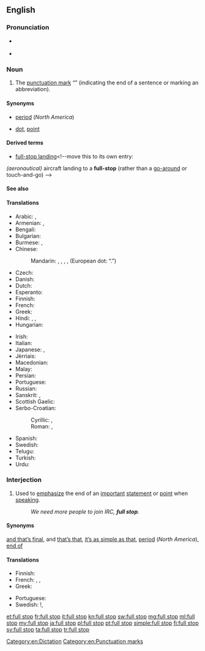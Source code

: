 ==English==

===Pronunciation===
* {{a|RP}} {{IPA|/fʊl stɒp/}}
* {{audio|En-us-full stop.ogg|Audio (US)}}

===Noun===
{{en-noun|head=[[full]] [[stop]]}}

# {{context|British|Australia|NZ|South Africa}} The [[punctuation mark]] “{{unsupported|.}}” (indicating the end of a sentence or marking an abbreviation).

====Synonyms====
* {{qualifier|indicating end of sentence}} [[period]] (''North America'')
* {{qualifier|marking an abbreviation}} [[dot]], [[point]]

====Derived terms====
* [[full-stop landing]]<!--move this to its own entry:
''(aeronautical)'' aircraft landing to a '''full-stop''' (rather than a [[go-around]] or touch-and-go)
-->

====See also====
{{punctuation }}

====Translations====
{{trans-top|The punctuation mark “.”}}
* Arabic: {{t-|ar|نقطة|f|tr=nuqTa|sc=Arab}},  {{t-|ar|علامة فصلية|f|tr=3alaama faSlíyya|sc=Arab}}
* Armenian: {{qualifier|indicating end of sentence}} {{t-|hy|վերջակետ|tr=verǰaket|sc=Armn}},  {{qualifier|marking an abbreviation}} {{t-|hy|կետ|tr=ket|sc=Armn}}
* Bengali: {{qualifier|Bengali symbol}} {{t-|bn|।|sc=Beng}}
* Bulgarian: {{t+|bg|точка|f|tr=točka|sc=Cyrl}}
* Burmese: {{qualifier|symbol}} {{t-|my|။|sc=Mymr}}, {{t-|my|၊|sc=Mymr}}
* Chinese:
*: Mandarin: {{t-|cmn|。|sc=Hani}} {{qualifier|Chinese symbol}}, {{t|cmn|句號|sc=Hani}},  {{t|cmn|句号|tr=jùhào|sc=Hani}} , {{t|cmn|句點|sc=Hani}},  {{t|cmn|句点|tr=jùdiǎn|sc=Hani}} (European dot: “.”)
* Czech: {{t-|cs|tečka|f}}
* Danish: {{t+|da|punktum|n}}
* Dutch: {{t+|nl|punt}}
* Esperanto: {{t-|eo|punkto}}
* Finnish: {{t+|fi|piste}}
* French: {{t+|fr|point|m}}
* Greek: {{t+|el|τελεία|f|tr=teleía|sc=Grek}}
* Hindi: {{t-|hi|।|sc=Deva}} {{qualifier|Hindi symbol}},  {{t+|hi|दंड|m|tr=da.n.d|sc=Deva}},  {{t-|hi|पूर्ण विराम|tr=pūrṇa virām|sc=Deva}}
* Hungarian: {{t+|hu|pont}}
{{trans-mid}}
* Irish: {{t-|ga|lánstad|m}}
* Italian: {{t+|it|punto|m}}
* Japanese: {{t+|ja|。}} {{qualifier|Japanese symbol}}, {{t-|ja|句点|tr=くてん, kuten}}
* Jèrriais: {{tø|roa-jer|point|m}}
* Macedonian: {{t-|mk|точка|f|tr=tóčka|sc=Cyrl}}
* Malay: {{t-|ms|noktah}}
* Persian: {{t+|fa|نقطه|tr=noqte|sc=fa-Arab}}
* Portuguese: {{t+|pt|ponto|m}}
* Russian: {{t+|ru|точка|f|tr=tóčka|sc=Cyrl}}
* Sanskrit: {{t-|sa|।|sc=Deva}},  {{t-|sa|दंड|m|tr=daṇḍá|sc=Deva}}
* Scottish Gaelic: {{t-|gd|stad-phuing|f}}
* Serbo-Croatian:
*: Cyrillic: {{t-|sh|тачка|f|sc=Cyrl}}, {{t-|sh|точка|f|sc=Cyrl}}
*: Roman: {{t-|sh|tačka|f}}, {{t-|sh|točka|f}}
* Spanish: {{t+|es|punto|m}}
* Swedish: {{t+|sv|punkt|c}}
* Telugu: {{t+|te|చుక్క|sc=Telu}}
* Turkish: {{t+|tr|nokta}}
* Urdu: {{t-|ur|۔|sc=ur-Arab}} {{qualifier|Urdu symbol}}
{{trans-bottom}}

===Interjection===
{{en-interj|head=[[full]] [[stop]]}}

# {{context|colloquial}} Used to [[emphasize]] the end of an [[important]] [[statement]] or [[point]] when [[speaking]].
#: ''We need more people to join IRC, '''full stop'''.''

====Synonyms====
{{sense|and nothing less}} [[and that’s final]], and [[that's that|that’s that]], [[it's as simple as that|it’s as simple as that]], [[period]] (''North America''), [[end of]]

====Translations====
{{trans-top|And nothing less}}
* Finnish: {{t+|fi|ja}} {{t+|fi|piste}}
* French: {{t+|fr|un point c'est tout|alt=un point c’est tout}}, {{t+|fr|point}}, {{t-|fr|point final}}
* Greek: {{t+|el|τελεία και παύλα|sc=Grek}}
{{trans-mid}}
* Portuguese: {{t+|pt|ponto final}}
* Swedish: {{t-|sv|och därmed basta}}!, {{t-|sv|punkt slut}}
{{trans-bottom}}

[[Category:en:Dictation]]
[[Category:en:Punctuation marks]]

[[et:full stop]]
[[fr:full stop]]
[[it:full stop]]
[[kn:full stop]]
[[sw:full stop]]
[[mg:full stop]]
[[ml:full stop]]
[[my:full stop]]
[[ja:full stop]]
[[pl:full stop]]
[[pt:full stop]]
[[simple:full stop]]
[[fi:full stop]]
[[sv:full stop]]
[[ta:full stop]]
[[tr:full stop]]